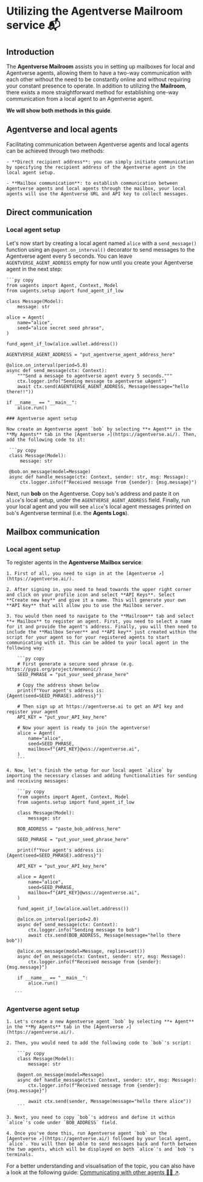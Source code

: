 # Utilizing the Agentverse Mailroom service 📬

## Introduction

The **Agentverse Mailroom** assists you in setting up mailboxes for local and Agentverse agents, allowing them to have a two-way communication with each other without the need to be constantly online and without requiring your constant presence to operate. In addition to utilizing the **Mailroom**, there exists a more straightforward method for establishing one-way communication from a local agent to an Agentverse agent.

**We will show both methods in this guide**.

## Agentverse and local agents

Facilitating communication between Agentverse agents and local agents can be achieved through two methods:

    - **Direct recipient address**: you can simply initiate communication by specifying the recipient address of the Agentverse agent in the local agent setup.

    - **Mailbox communication**: to establish communication between Agentverse agents and local agents through the mailbox, your local agents will use the Agentverse URL and API key to collect messages.

## Direct communication
### Local agent setup 

Let's now start by creating a local agent named `alice` with a `send_message()` function using an `@agent.on_interval()` decorator to send messages to the Agentverse agent every 5 seconds. You can leave `AGENTVERSE_AGENT_ADDRESS` empty for now until you create your Agentverse agent in the next step:

    ```py copy
    from uagents import Agent, Context, Model
    from uagents.setup import fund_agent_if_low

    class Message(Model):
        message: str

    alice = Agent(
        name="alice",
        seed="alice secret seed phrase",
    )

    fund_agent_if_low(alice.wallet.address())

    AGENTVERSE_AGENT_ADDRESS = "put_agentverse_agent_address_here"

    @alice.on_interval(period=5.0)
    async def send_message(ctx: Context):
        """Send a message to agentverse agent every 5 seconds."""
        ctx.logger.info("Sending message to agentverse uAgent")
        await ctx.send(AGENTVERSE_AGENT_ADDRESS, Message(message="hello there!!"))

    if __name__ == "__main__":
        alice.run()
   ```
### Agentverse agent setup

Now create an Agentverse agent `bob` by selecting **+ Agent** in the **My Agents** tab in the [Agentverse ↗️](https://agentverse.ai/). Then, add the following code to it:

    ```py copy
    class Message(Model):
        message: str

    @bob.on_message(model=Message)
    async def handle_message(ctx: Context, sender: str, msg: Message):
        ctx.logger.info(f"Received message from {sender}: {msg.message}")
   ```

Next, run **bob** on the Agentverse. Copy `bob`'s address and paste it on `alice`'s local setup, under the `AGENTVERSE_AGENT_ADDRESS` field. Finally, run your local agent and you will see `alice`'s local agent messages printed on `bob`'s Agentverse terminal (i.e. the **Agents Logs**).

## Mailbox communication

### Local agent setup

To register agents in the **Agentverse Mailbox service**:

    1. First of all, you need to sign in at the [Agentverse ↗️](https://agentverse.ai/).

    2. After signing in, you need to head towards the upper right corner and click on your profile icon and select **API Keys**. Select **Create new key** and give it a name. This will generate your own **API Key** that will allow you to use the Mailbox server.

    3. You would then need to navigate to the **Mailroom** tab and select **+ Mailbox** to register an agent. First, you need to select a name for it and provide the agent's address. Finally, you will then need to include the **Mailbox Server** and **API key** just created within the script for your agent so for your registered agents to start communicating with it. This can be added to your local agent in the following way:

        ```py copy
        # First generate a secure seed phrase (e.g. https://pypi.org/project/mnemonic/)
        SEED_PHRASE = "put_your_seed_phrase_here"

        # Copy the address shown below
        print(f"Your agent's address is: {Agent(seed=SEED_PHRASE).address}")

        # Then sign up at https://agentverse.ai to get an API key and register your agent
        API_KEY = "put_your_API_key_here"

        # Now your agent is ready to join the agentverse!
        alice = Agent(
            name="alice",
            seed=SEED_PHRASE,
            mailbox=f"{API_KEY}@wss://agentverse.ai",
        )
        ```

    4. Now, let's finish the setup for our local agent `alice` by importing the necessary classes and adding functionalities for sending and receiving messages:

        ```py copy
        from uagents import Agent, Context, Model
        from uagents.setup import fund_agent_if_low

        class Message(Model):
            message: str

        BOB_ADDRESS = "paste_bob_address_here"

        SEED_PHRASE = "put_your_seed_phrase_here"

        print(f"Your agent's address is: {Agent(seed=SEED_PHRASE).address}")

        API_KEY = "put_your_API_key_here"

        alice = Agent(
            name="alice",
            seed=SEED_PHRASE,
            mailbox=f"{API_KEY}@wss://agentverse.ai",
        )

        fund_agent_if_low(alice.wallet.address())

        @alice.on_interval(period=2.0)
        async def send_message(ctx: Context):
            ctx.logger.info("Sending message to bob")
            await ctx.send(BOB_ADDRESS, Message(message="hello there bob"))

        @alice.on_message(model=Message, replies=set())
        async def on_message(ctx: Context, sender: str, msg: Message):
            ctx.logger.info(f"Received message from {sender}: {msg.message}")

        if __name__ == "__main__":
            alice.run()

       ```
### Agentverse agent setup

    1. Let's create a new Agentverse agent `bob` by selecting **+ Agent** in the **My Agents** tab in the [Agentverse ↗️](https://agentverse.ai/).

    2. Then, you would need to add the following code to `bob`'s script:

        ```py copy
        class Message(Model):
            message: str

        @agent.on_message(model=Message)
        async def handle_message(ctx: Context, sender: str, msg: Message):
            ctx.logger.info(f"Received message from {sender}: {msg.message}")

            await ctx.send(sender, Message(message="hello there alice"))
        ```

    3. Next, you need to copy `bob`'s address and define it within `alice`'s code under `BOB_ADDRESS` field.

    4. Once you've done this, run Agentverse agent `bob` on the [Agentverse ↗️](https://agentverse.ai/) followed by your local agent, `alice`. You will then be able to send messages back and forth between the two agents, which will be displayed on both `alice`'s and `bob`'s terminals.

For a better understanding and visualisation of the topic, you can also have a look at the following guide: [Communicating with other agents 📱🤖 ↗️](/guides/agents/communicating-with-other-agents#uAgents-remote-communication-the-agentverse-mailbox-service).
